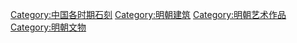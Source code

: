 [[Category:中国各时期石刻|Category:中国各时期石刻]]
[[Category:明朝建筑|Category:明朝建筑]]
[[Category:明朝艺术作品|Category:明朝艺术作品]]
[[Category:明朝文物|Category:明朝文物]]